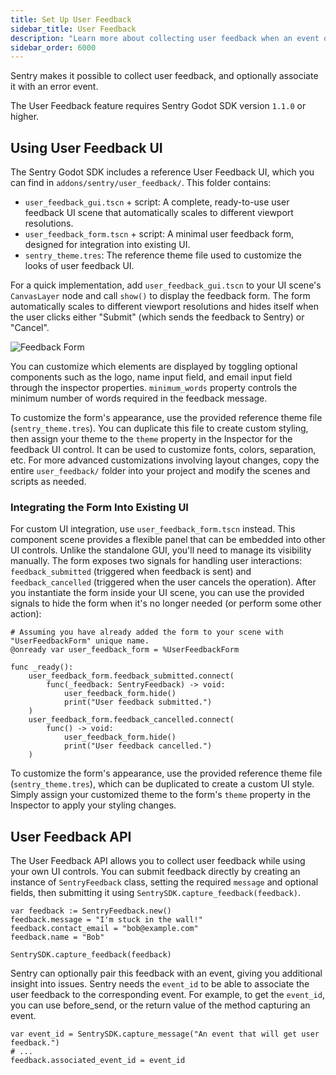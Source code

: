 ```yaml
---
title: Set Up User Feedback
sidebar_title: User Feedback
description: "Learn more about collecting user feedback when an event occurs. Sentry pairs the feedback with the original event, giving you additional insight into issues."
sidebar_order: 6000
---
```


Sentry makes it possible to collect user feedback, and optionally associate it with an error event.

<Alert level="info">

The User Feedback feature requires Sentry Godot SDK version `1.1.0` or higher.

</Alert>

## Using User Feedback UI

The Sentry Godot SDK includes a reference User Feedback UI, which you can find in `addons/sentry/user_feedback/`. This folder contains:

- `user_feedback_gui.tscn` + script: A complete, ready-to-use user feedback UI scene that automatically scales to different viewport resolutions.
- `user_feedback_form.tscn` + script: A minimal user feedback form, designed for integration into existing UI.
- `sentry_theme.tres`: The reference theme file used to customize the looks of user feedback UI.

For a quick implementation, add `user_feedback_gui.tscn` to your UI scene's `CanvasLayer` node and call `show()` to display the feedback form. The form automatically scales to different viewport resolutions and hides itself when the user clicks either "Submit" (which sends the feedback to Sentry) or "Cancel".

![Feedback Form](./img/user_feedback_form.png)

You can customize which elements are displayed by toggling optional components such as the logo, name input field, and email input field through the inspector properties. `minimum_words` property controls the minimum number of words required in the feedback message.

To customize the form's appearance, use the provided reference theme file (`sentry_theme.tres`). You can duplicate this file to create custom styling, then assign your theme to the `theme` property in the Inspector for the feedback UI control. It can be used to customize fonts, colors, separation, etc. For more advanced customizations involving layout changes, copy the entire `user_feedback/` folder into your project and modify the scenes and scripts as needed.

### Integrating the Form Into Existing UI

For custom UI integration, use `user_feedback_form.tscn` instead. This component scene provides a flexible panel that can be embedded into other UI controls. Unlike the standalone GUI, you'll need to manage its visibility manually. The form exposes two signals for handling user interactions: `feedback_submitted` (triggered when feedback is sent) and `feedback_cancelled` (triggered when the user cancels the operation). After you instantiate the form inside your UI scene, you can use the provided signals to hide the form when it's no longer needed (or perform some other action):

```GDScript
# Assuming you have already added the form to your scene with "UserFeedbackForm" unique name.
@onready var user_feedback_form = %UserFeedbackForm

func _ready():
	user_feedback_form.feedback_submitted.connect(
		func(_feedback: SentryFeedback) -> void:
			user_feedback_form.hide()
			print("User feedback submitted.")
	)
	user_feedback_form.feedback_cancelled.connect(
		func() -> void:
			user_feedback_form.hide()
			print("User feedback cancelled.")
	)
```

To customize the form's appearance, use the provided reference theme file (`sentry_theme.tres`), which can be duplicated to create a custom UI style. Simply assign your customized theme to the form's `theme` property in the Inspector to apply your styling changes.

## User Feedback API

The User Feedback API allows you to collect user feedback while using your own UI controls. You can submit feedback directly by creating an instance of `SentryFeedback` class, setting the required `message` and optional fields, then submitting it using `SentrySDK.capture_feedback(feedback)`.

```GDScript
var feedback := SentryFeedback.new()
feedback.message = "I'm stuck in the wall!"
feedback.contact_email = "bob@example.com"
feedback.name = "Bob"

SentrySDK.capture_feedback(feedback)
```

Sentry can optionally pair this feedback with an event, giving you additional insight into issues. Sentry needs the `event_id` to be able to associate the user feedback to the corresponding event. For example, to get the `event_id`, you can use <PlatformLink to="/configuration/options/#before_send">before_send</PlatformLink>, or the return value of the method capturing an event.

```GDScript
var event_id = SentrySDK.capture_message("An event that will get user feedback.")
# ...
feedback.associated_event_id = event_id
```
